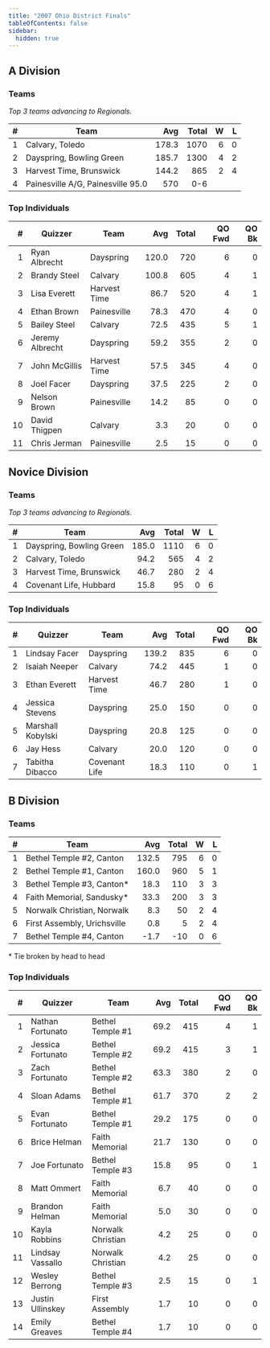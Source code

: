 ```yaml
---
title: "2007 Ohio District Finals"
tableOfContents: false
sidebar:
  hidden: true
---
```


## A Division

### Teams

*Top 3 teams advancing to Regionals.*

|    # | Team                              |   Avg | Total |    W |    L |
| ---: | --------------------------------- | ----: | ----: | ---: | ---: |
|    1 | Calvary, Toledo                   | 178.3 |  1070 |    6 |    0 |
|    2 | Dayspring, Bowling Green          | 185.7 |  1300 |    4 |    2 |
|    3 | Harvest Time, Brunswick           | 144.2 |   865 |    2 |    4 |
|    4 | Painesville A/G, Painesville 95.0 |   570 |   0-6 |      |      |

### Top Individuals

|    # | Quizzer         | Team         |   Avg | Total | QO Fwd | QO Bk |
| ---: | --------------- | ------------ | ----: | ----: | -----: | ----: |
|    1 | Ryan Albrecht   | Dayspring    | 120.0 |   720 |      6 |     0 |
|    2 | Brandy Steel    | Calvary      | 100.8 |   605 |      4 |     1 |
|    3 | Lisa Everett    | Harvest Time |  86.7 |   520 |      4 |     1 |
|    4 | Ethan Brown     | Painesville  |  78.3 |   470 |      4 |     0 |
|    5 | Bailey Steel    | Calvary      |  72.5 |   435 |      5 |     1 |
|    6 | Jeremy Albrecht | Dayspring    |  59.2 |   355 |      2 |     0 |
|    7 | John McGillis   | Harvest Time |  57.5 |   345 |      4 |     0 |
|    8 | Joel Facer      | Dayspring    |  37.5 |   225 |      2 |     0 |
|    9 | Nelson Brown    | Painesville  |  14.2 |    85 |      0 |     0 |
|   10 | David Thigpen   | Calvary      |   3.3 |    20 |      0 |     0 |
|   11 | Chris Jerman    | Painesville  |   2.5 |    15 |      0 |     0 |

## Novice Division

### Teams

*Top 3 teams advancing to Regionals.*

|    # | Team                     |   Avg | Total |    W |    L |
| ---: | ------------------------ | ----: | ----: | ---: | ---: |
|    1 | Dayspring, Bowling Green | 185.0 |  1110 |    6 |    0 |
|    2 | Calvary, Toledo          |  94.2 |   565 |    4 |    2 |
|    3 | Harvest Time, Brunswick  |  46.7 |   280 |    2 |    4 |
|    4 | Covenant Life, Hubbard   |  15.8 |    95 |    0 |    6 |

### Top Individuals

|    # | Quizzer           | Team          |   Avg | Total | QO Fwd | QO Bk |
| ---: | ----------------- | ------------- | ----: | ----: | -----: | ----: |
|    1 | Lindsay Facer     | Dayspring     | 139.2 |   835 |      6 |     0 |
|    2 | Isaiah Neeper     | Calvary       |  74.2 |   445 |      1 |     0 |
|    3 | Ethan Everett     | Harvest Time  |  46.7 |   280 |      1 |     0 |
|    4 | Jessica Stevens   | Dayspring     |  25.0 |   150 |      0 |     0 |
|    5 | Marshall Kobylski | Dayspring     |  20.8 |   125 |      0 |     0 |
|    6 | Jay Hess          | Calvary       |  20.0 |   120 |      0 |     0 |
|    7 | Tabitha Dibacco   | Covenant Life |  18.3 |   110 |      0 |     1 |

## B Division

### Teams

|    # | Team                        |   Avg | Total |    W |    L |
| ---: | --------------------------- | ----: | ----: | ---: | ---: |
|    1 | Bethel Temple #2, Canton    | 132.5 |   795 |    6 |    0 |
|    2 | Bethel Temple #1, Canton    | 160.0 |   960 |    5 |    1 |
|    3 | Bethel Temple #3, Canton*   |  18.3 |   110 |    3 |    3 |
|    4 | Faith Memorial, Sandusky*   |  33.3 |   200 |    3 |    3 |
|    5 | Norwalk Christian, Norwalk  |   8.3 |    50 |    2 |    4 |
|    6 | First Assembly, Urichsville |   0.8 |     5 |    2 |    4 |
|    7 | Bethel Temple #4, Canton    |  -1.7 |   -10 |    0 |    6 |

\* Tie broken by head to head

### Top Individuals

|    # | Quizzer           | Team              |  Avg | Total | QO Fwd | QO Bk |
| ---: | ----------------- | ----------------- | ---: | ----: | -----: | ----: |
|    1 | Nathan Fortunato  | Bethel Temple #1  | 69.2 |   415 |      4 |     1 |
|    2 | Jessica Fortunato | Bethel Temple #2  | 69.2 |   415 |      3 |     1 |
|    3 | Zach Fortunato    | Bethel Temple #2  | 63.3 |   380 |      2 |     0 |
|    4 | Sloan Adams       | Bethel Temple #1  | 61.7 |   370 |      2 |     2 |
|    5 | Evan Fortunato    | Bethel Temple #1  | 29.2 |   175 |      0 |     0 |
|    6 | Brice Helman      | Faith Memorial    | 21.7 |   130 |      0 |     0 |
|    7 | Joe Fortunato     | Bethel Temple #3  | 15.8 |    95 |      0 |     1 |
|    8 | Matt Ommert       | Faith Memorial    |  6.7 |    40 |      0 |     0 |
|    9 | Brandon Helman    | Faith Memorial    |  5.0 |    30 |      0 |     0 |
|   10 | Kayla Robbins     | Norwalk Christian |  4.2 |    25 |      0 |     0 |
|   11 | Lindsay Vassallo  | Norwalk Christian |  4.2 |    25 |      0 |     0 |
|   12 | Wesley Berrong    | Bethel Temple #3  |  2.5 |    15 |      0 |     1 |
|   13 | Justin Ullinskey  | First Assembly    |  1.7 |    10 |      0 |     0 |
|   14 | Emily Greaves     | Bethel Temple #4  |  1.7 |    10 |      0 |     0 |

